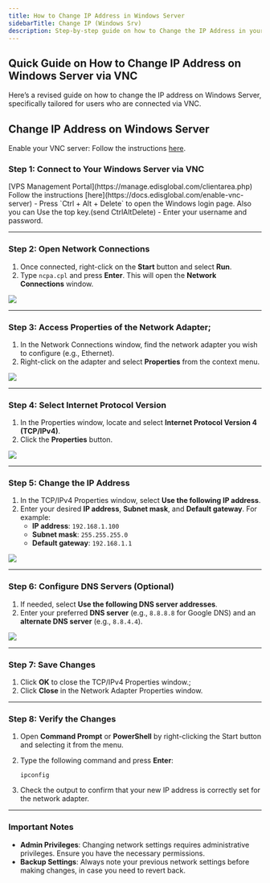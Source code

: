 ```yaml
---
title: How to Change IP Address in Windows Server
sidebarTitle: Change IP (Windows Srv)
description: Step-by-step guide on how to Change the IP Address in your Windows Server operating system.
---
```


## Quick Guide on How to Change IP Address on Windows Server via VNC

Here’s a revised guide on how to change the IP address on Windows Server, specifically tailored for users who are connected via VNC.

## Change IP Address on Windows Server

Enable your VNC server: Follow the instructions <a href="https://docs.edisglobal.com/enable-vnc-server" target="_blank">here</a>.

### **Step 1: Connect to Your Windows Server via VNC**

<Steps>
  <Step title='Log in to your'>
    [VPS Management Portal](https://manage.edisglobal.com/clientarea.php)
  </Step>
  <Step title='Enable your VNC server'>
    Follow the instructions
    [here](https://docs.edisglobal.com/enable-vnc-server)
  </Step>
  <Step title='Open VNC'>
    - Press `Ctrl + Alt + Delete` to open the Windows login page. Also you can
    Use the top key.(send CtrlAltDelete)&#x20; - Enter your username and
    password.
  </Step>
</Steps>

---

### **Step 2: Open Network Connections**

1. Once connected, right-click on the **Start** button and select **Run**.
2. Type `ncpa.cpl` and press **Enter**. This will open the **Network Connections** window.

![](/assets/1sSq3fI0sZJj8Zc4RoSr4-9mrOC1yNl1bI3VFtxq2NR-20241106-143431.png)

---

### **Step 3: Access Properties of the Network Adapter;**

1. In the Network Connections window, find the network adapter you wish to configure (e.g., Ethernet).
2. Right-click on the adapter and select **Properties** from the context menu.

![](/assets/1sSq3fI0sZJj8Zc4RoSr4-DMYYt30jBazsPxUj7AJlB-20241106-143450.png)

---

### **Step 4: Select Internet Protocol Version**

1. In the Properties window, locate and select **Internet Protocol Version 4 (TCP/IPv4)**.
2. Click the **Properties** button.

![](/assets/1sSq3fI0sZJj8Zc4RoSr4-aKYYiaZFGWrDXcuNvHt2Q-20241106-143634.png)

---

### **Step 5: Change the IP Address**

1. In the TCP/IPv4 Properties window, select **Use the following IP address**.
2. Enter your desired **IP address**, **Subnet mask**, and **Default gateway**. For example:
   - **IP address**: `192.168.1.100`
   - **Subnet mask**: `255.255.255.0`
   - **Default gateway**: `192.168.1.1`

![](/assets/1sSq3fI0sZJj8Zc4RoSr4-7e4qsQlMtqcneRYQoPZQp-20241106-143711.png)

---

### **Step 6: Configure DNS Servers (Optional)**

1. If needed, select **Use the following DNS server addresses**.
2. Enter your preferred **DNS server** (e.g., `8.8.8.8` for Google DNS) and an **alternate DNS server** (e.g., `8.8.4.4`).

![](/assets/1sSq3fI0sZJj8Zc4RoSr4-4BhxXEhIHXelTu7FLG9lc-20241106-143733.png)

---

### **Step 7: Save Changes**

1. Click **OK** to close the TCP/IPv4 Properties window.;
2. Click **Close** in the Network Adapter Properties window.

---

### **Step 8: Verify the Changes**

1. Open **Command Prompt** or **PowerShell** by right-clicking the Start button and selecting it from the menu.
2. Type the following command and press **Enter**:

   `ipconfig`

3. Check the output to confirm that your new IP address is correctly set for the network adapter.

---

### Important Notes

- **Admin Privileges**: Changing network settings requires administrative privileges. Ensure you have the necessary permissions.
- **Backup Settings**: Always note your previous network settings before making changes, in case you need to revert back.
